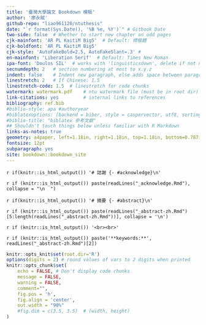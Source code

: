 ```yaml
--- 
title: '臺灣大學論文 Bookdown 模板'
author: '廖永賦'
github-repo: "liao961120/ntuthesis"
date: "`r format(Sys.Date(), '%B %e, %Y')`" # Gitbook Date
two-side: false  # Whether to start new chapter on odd pages
cjk-mainfont: 'AR PL KaitiM Big5'  # Default: 標楷體
cjk-boldfont: 'AR PL KaitiM Big5'
cjk-style: 'AutoFakeBold=2.5, AutoFakeSlant=.3' #
en-mainfont: 'Liberation Serif'  # Default: Times New Roman
ipa-font: 'Doulos SIL'  # works with 'linguisticsdown', delete if not needed
secnumdepth: 2   # section numbering at most to x.y.z
indent: false    # Indent new paragraph, else adds space between paragraphs 
linestretch: 2   # If Chinese: 1.5
linestretch-code: 1.5  # linestretch for code chunks
watermark: watermark.pdf    # ntu watermark file (must be in root dir)
link-citations: yes         # internal links to references
bibliography: ref.bib
#biblio-style: apa #authoryear
#biblatexoptions: [backend = biber, style = caspervector, utf8, sorting = cenyt]
#biblio-title: "biblatex 參考文獻"
## Shouldn't touch things below unless familiar with R Markdown
links-as-notes: true
geometry: a4paper, left=1.18in, right=1.18in, top=1.18in, bottom=0.787in
fontsize: 12pt
subparagraph: yes
site: bookdown::bookdown_site
---
```



<!-- 
Below are code that paste acknowledgement and abstract in GitBook output. 
Remove or wrap them around HTML comments if don't want to display them in GitBook.
-->

<!-- Acknowledgement -->
`r if(knitr::is_html_output()) '# 誌謝 {- #acknowledge}\n'`

`r if (knitr::is_html_output()) paste(readLines("_acknowledge.Rmd"), collapse = "\n  ")`

<!-- Abstract -->
`r if(knitr::is_html_output()) '# 摘要 {- #abstract}\n'`

`r if (knitr::is_html_output()) paste(readLines("_abstract-zh.Rmd")[5:length(readLines("_abstract-zh.Rmd"))], collapse = '\n')`

<!-- keywords -->
`r if (knitr::is_html_output()) '<br><br>'`

`r if (knitr::is_html_output()) paste('**keywords:**', readLines("_abstract-zh.Rmd")[2])`


```r
knitr::opts_knit$set(root.dir='R')
options(digits = 2) # round values of vars to 2 digits when printed
knitr::opts_chunk$set(
    echo = FALSE, # Don't display code chunks
    message = FALSE,
    warning = FALSE,
    comment="",
    fig.pos = 'h',
    fig.align = 'center',
    out.width = "90%"
    #fig.dim = c(3.5, 3.5)  # (width, height)
)
```